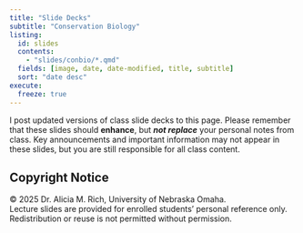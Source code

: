 ```yaml
---
title: "Slide Decks"
subtitle: "Conservation Biology"
listing: 
  id: slides
  contents:
    - "slides/conbio/*.qmd"
  fields: [image, date, date-modified, title, subtitle]
  sort: "date desc"
execute:
  freeze: true
---
```


I post updated versions of class slide decks to this page. Please remember that these slides should **enhance**, but ***not replace*** your personal notes from class. Key announcements and important information may not appear in these slides, but you are still responsible for all class content.

::: {#slides}
:::

::: {.callout-warning}
## Copyright Notice
© 2025 Dr. Alicia M. Rich, University of Nebraska Omaha.  
Lecture slides are provided for enrolled students’ personal reference only.  
Redistribution or reuse is not permitted without permission.
:::
